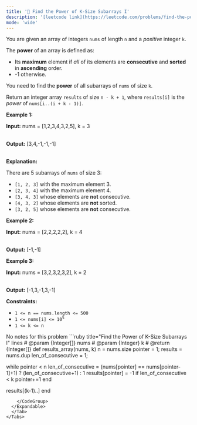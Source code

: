 ```yaml
---
title: '🧀 Find the Power of K-Size Subarrays I'
description: '[leetcode link](https://leetcode.com/problems/find-the-power-of-k-size-subarrays-i/description/)'
mode: 'wide'
---
```

<Tabs>
  <Tab title="Question" icon="circle-question" iconType="regular">
    <Card>
      <p>You are given an array of integers <code>nums</code> of length <code>n</code> and a <em>positive</em> integer <code>k</code>.</p>  <p>The <strong>power</strong> of an array is defined as:</p>  <ul>  <li>Its <strong>maximum</strong> element if <em>all</em> of its elements are <strong>consecutive</strong> and <strong>sorted</strong> in <strong>ascending</strong> order.</li>  <li>-1 otherwise.</li> </ul>  <p>You need to find the <strong>power</strong> of all <span data-keyword="subarray-nonempty">subarrays</span> of <code>nums</code> of size <code>k</code>.</p>  <p>Return an integer array <code>results</code> of size <code>n - k + 1</code>, where <code>results[i]</code> is the <em>power</em> of <code>nums[i..(i + k - 1)]</code>.</p>   <p><strong class="example">Example 1:</strong></p>  <div class="example-block"> <p><strong>Input:</strong> <span class="example-io">nums = [1,2,3,4,3,2,5], k = 3</span></p>  <p><br/> <strong>Output:</strong> [3,4,-1,-1,-1]</p>  <p><br/> <strong>Explanation:</strong></p>  <p>There are 5 subarrays of <code>nums</code> of size 3:</p>  <ul>  <li><code>[1, 2, 3]</code> with the maximum element 3.</li>  <li><code>[2, 3, 4]</code> with the maximum element 4.</li>  <li><code>[3, 4, 3]</code> whose elements are <strong>not</strong> consecutive.</li>  <li><code>[4, 3, 2]</code> whose elements are <strong>not</strong> sorted.</li>  <li><code>[3, 2, 5]</code> whose elements are <strong>not</strong> consecutive.</li> </ul> </div>  <p><strong class="example">Example 2:</strong></p>  <div class="example-block"> <p><strong>Input:</strong> <span class="example-io">nums = [2,2,2,2,2], k = 4</span></p>  <p><br/> <strong>Output:</strong> <span class="example-io">[-1,-1]</span></p> </div>  <p><strong class="example">Example 3:</strong></p>  <div class="example-block"> <p><strong>Input:</strong> <span class="example-io">nums = [3,2,3,2,3,2], k = 2</span></p>  <p><br/> <strong>Output:</strong> <span class="example-io">[-1,3,-1,3,-1]</span></p> </div>   <p><strong>Constraints:</strong></p>  <ul>  <li><code>1 &lt;= n == nums.length &lt;= 500</code></li>  <li><code>1 &lt;= nums[i] &lt;= 10<sup>5</sup></code></li>  <li><code>1 &lt;= k &lt;= n</code></li> </ul> 
    </Card>
  </Tab>
  <Tab title="Solution" icon="lightbulb" iconType="regular" >
    <Card>
      No notes for this problem
    </Card>
  <Expandable title="code">
    <CodeGroup dropdown>
```ruby title="Find the Power of K-Size Subarrays I" lines
# @param {Integer[]} nums
# @param {Integer} k
# @return {Integer[]}
def results_array(nums, k)
  n = nums.size
  pointer = 1;
  results = nums.dup
  len_of_consecutive = 1;

  while pointer < n
    len_of_consecutive = (nums[pointer] == nums[pointer-1]+1) ? (len_of_consecutive+1) : 1
    results[pointer] = -1 if len_of_consecutive < k
    pointer+=1
  end

  results[(k-1)..]
end
```
    </CodeGroup>
  </Expandable>
  </Tab>
</Tabs>